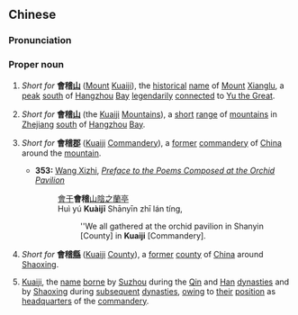 {{also|会稽}}
==Chinese==
{{zh-forms|s=会稽}}
{{wikipedia|Kuaiji (disambiguation)|Kuaiji}}

===Pronunciation===
{{zh-pron
|m=Kuàijī
|cat=pn
}}

===Proper noun===
{{zh-proper noun}}

# {{lb|zh|historical|geography}} ''Short for'' '''會稽[[山]]''' ([[mount|Mount]] [[Kuaiji]]), the [[historical]] [[name]] of [[mount|Mount]] [[Xianglu]], a [[peak]] [[south]] of [[Hangzhou]] [[bay|Bay]] [[legendarily]] [[connected]] to [[w:Yu the Great|Yu the Great]].
# {{lb|zh|geography}} ''Short for'' '''會稽[[山]]''' (the [[Kuaiji]] [[mountains|Mountains]]), a [[short]] [[range]] of [[mountain]]s in [[Zhejiang]] [[south]] of [[Hangzhou]] [[bay|Bay]].
# {{lb|zh|historical|geography}} ''Short for'' '''會稽[[郡]]''' ([[Kuaiji]] [[commandery|Commandery]]), a [[former]] [[commandery]] of [[China]] around the [[mountain]].
#* '''353:''' [[w:Wang Xizhi|Wang Xizhi]], ''[[:s:Preface to the Poems Composed at the Orchid Pavilion|Preface to the Poems Composed at the Orchid Pavilion]]''
#*: [[會]][[于]]'''會稽'''[[山陰]][[之]][[蘭]][[亭]]
#*: Huì yú '''Kuàijī''' Shānyīn zhī lán tíng,
#*:: ''We all gathered at the orchid pavilion in Shanyin [County] in '''Kuaiji''' [Commandery].
# {{lb|zh|historical|geography}} ''Short for'' '''會稽[[縣]]''' ([[Kuaiji]] [[county|County]]), a [[former]] [[county]] of [[China]] around [[Shaoxing]].
# {{lb|zh|historical|geography}} [[Kuaiji]], the [[name]] [[borne]] by [[Suzhou]] during the [[Qin]] and [[Han]] [[dynasties]] and by [[Shaoxing]] during [[subsequent]] [[dynasties]], [[owing]] to [[their]] [[position]] as [[headquarters]] of the [[commandery]].